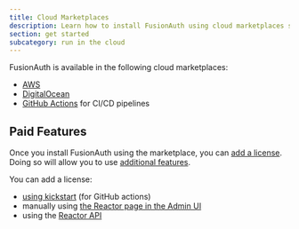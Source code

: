 ```yaml
---
title: Cloud Marketplaces
description: Learn how to install FusionAuth using cloud marketplaces such as AWS.
section: get started
subcategory: run in the cloud
---
```


FusionAuth is available in the following cloud marketplaces:

* [AWS](https://aws.amazon.com/marketplace/seller-profile?id=30ecc80d-f96e-4259-ae1c-fc3b994f90ea)
* [DigitalOcean](https://marketplace.digitalocean.com/apps/fusionauth)
* [GitHub Actions](https://github.com/marketplace/actions/fusionauth-action) for CI/CD pipelines

## Paid Features

Once you install FusionAuth using the marketplace, you can [add a license](/docs/get-started/core-concepts/licensing). Doing so will allow you to use [additional features](/docs/get-started/core-concepts/editions-features).

You can add a license:

* [using kickstart](/docs/get-started/download-and-install/development/kickstart#set-your-license-id) (for GitHub actions)
* manually using [the Reactor page in the Admin UI](/docs/get-started/core-concepts/licensing#adding-your-license-to-your-instance)
* using the [Reactor API](/docs/apis/reactor)
